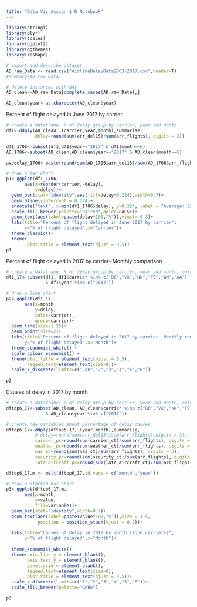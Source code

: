 ---
title: "Data Viz Assign 1 R Notebook"
---

```{r data cleaning}
library(stringi)
library(plyr)
library(scales)
library(ggplot2)
library(ggthemes)
library(reshape)

# import and describe dataset
AD_raw_Data <- read.csv("AirlineDelayData2003-2017.csv",header=T)
#summary(AD_raw_Data)

# delete instances with NAs
AD_clean<-AD_raw_Data[complete.cases(AD_raw_Data),]

AD_clean$year<-as.character(AD_clean$year)

```

Percent of flight delayed in June 2017 by carrier
```{r}
# create a dataframe: % of delay group by carrier, year and month
df1<-ddply(AD_clean,.(carrier,year,month),summarise,
           delay=round(sum(arr_del15)/sum(arr_flights), digits = 3))

df1_1706<-subset(df1,df1$year=="2017" & df1$month==6)
AD_1706<-subset(AD_clean,AD_clean$year=="2017" & AD_clean$month==6)

avedelay_1706<-paste(round(sum(AD_1706$arr_del15)/sum(AD_1706$arr_flights), digits = 3)*100,"%")

# draw a bar chart
p1<-ggplot(df1_1706,
       aes(x=reorder(carrier,-delay),
           y=delay))+
  geom_bar(stat="identity",aes(fill=delay>0.224),width=0.7)+
  geom_hline(yintercept = 0.224)+ 
  annotate("text", x=min(df1_1706$delay), y=0.224, label = "Average: 22.4%",hjust=-5.0,vjust=-0.5)+
  scale_fill_brewer(palette="Paired",guide=FALSE)+
  geom_text(aes(label=paste(delay*100,"%")),vjust=-0.3)+
  labs(title="Percent of flight delayed in June 2017 by carrier",
       y="% of flight delayed",x="Carrier")+
  theme_classic()+
  theme(
        plot.title = element_text(hjust = 0.5))
p1
```

Percent of flight delayed in 2017 by carrier- Monthly comparison
```{r}
# create a dataframe: % of delay group by carrier, year and month, only contain target carriers and year
df1_17<-subset(df1, df1$carrier %in% c("B6","VX","NK","F9","WN","AA")
               & df1$year %in% c("2017"))

# draw a line chart
p2<-ggplot(df1_17,
       aes(x=month,
           y=delay,
           color=carrier),
           group=carrier)+
  geom_line(size=1.25)+
  geom_point(size=2)+
  labs(title="Percent of flight delayed in 2017 by carrier- Monthly comparison",
       y="% of flight delayed",x="Month")+
  theme_economist_white() + 
  scale_colour_economist() +
  theme(plot.title = element_text(hjust = 0.5),
        legend.text=element_text(size=9))+
  scale_x_discrete(limits=c("Jan","2","3","4","5","6"))
  
p2

```


Causes of delay in 2017 by month
```{r}
# create a dataframe: % of delay group by carrier, year and month, only contain target carriers and year
dftop6_17<-subset(AD_clean, AD_clean$carrier %in% c("B6","VX","NK","F9","WN","AA")
               & AD_clean$year %in% c("2017"))

# create new variables about percentage of delay causes
dftop6_17<-ddply(dftop6_17,.(year,month),summarise,
           # delay=round(sum(arr_del15)/sum(arr_flights),digits = 3),
           carrier_pc=round(sum(carrier_ct)/sum(arr_flights), digits = 3),
           weather_pc=round(sum(weather_ct)/sum(arr_flights), digits = 3),
           nas_pc=round(sum(nas_ct)/sum(arr_flights), digits = 3),
           security_pc=round(sum(security_ct)/sum(arr_flights), digits = 3),
           late_aircraft_pc=round(sum(late_aircraft_ct)/sum(arr_flights), digits = 3))

dftop6_17.m <- melt(dftop6_17,id.vars = c("month","year"))

# draw a stacked bar chart
p3<-ggplot(dftop6_17.m,
       aes(x=month,
           y=value,
           fill=variable))+
  geom_bar(stat="identity",width=0.7)+
  geom_text(aes(label=paste(value*100,"%")),size = 3.5, 
            position = position_stack(vjust = 0.5))+
  
  labs(title="Causes of delay in 2017 by month (top6 carriers)",
       y="% of flight delayed",x="Month")+
  
  theme_economist_white()+
  theme(axis.line.y = element_blank(),
        axis.text.y = element_blank(),
        panel.grid = element_blank(),
        legend.text=element_text(size=8),
        plot.title = element_text(hjust = 0.5))+
  scale_x_discrete(limits=c("1","2","3","4","5","6"))+
  scale_fill_brewer(palette="GnBu")

p3



```



